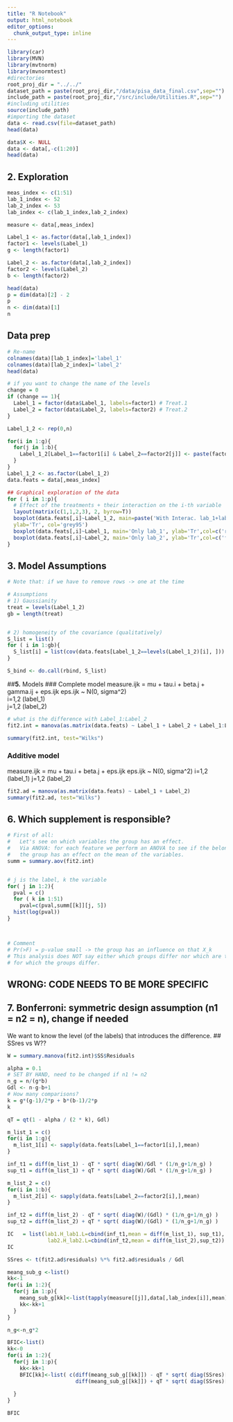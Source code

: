 ```yaml
---
title: "R Notebook"
output: html_notebook
editor_options: 
  chunk_output_type: inline
---
```


```r
library(car)
library(MVN)
library(mvtnorm)
library(mvnormtest)
#directories
root_proj_dir = "../../"
dataset_path = paste(root_proj_dir,"/data/pisa_data_final.csv",sep="")
include_path = paste(root_proj_dir,"/src/include/Utilities.R",sep="")
#including utilities
source(include_path)
#importing the dataset
data <- read.csv(file=dataset_path)
head(data)
```

```r
data$X <- NULL
data <- data[,-c(1:20)]
head(data)
```


## **2.** Exploration
```r
meas_index <- c(1:51)
lab_1_index <- 52
lab_2_index <- 53
lab_index <- c(lab_1_index,lab_2_index)

measure <- data[,meas_index]

Label_1 <- as.factor(data[,lab_1_index])
factor1 <- levels(Label_1)
g <- length(factor1)

Label_2 <- as.factor(data[,lab_2_index])
factor2 <- levels(Label_2)
b <- length(factor2)

head(data)
p = dim(data)[2] - 2
p
n <- dim(data)[1]
n
```

## Data prep
```r
# Re-name
colnames(data)[lab_1_index]='label_1'
colnames(data)[lab_2_index]='label_2'
head(data)

# if you want to change the name of the levels
change = 0
if (change == 1){
  Label_1 = factor(data$Label_1, labels=factor1) # Treat.1
  Label_2 = factor(data$Label_2, labels=factor2) # Treat.2
}

Label_1_2 <- rep(0,n)

for(i in 1:g){
  for(j in 1:b){
    Label_1_2[Label_1==factor1[i] & Label_2==factor2[j]] <- paste(factor1[i],factor2[j],sep='')
  }
}
Label_1_2 <- as.factor(Label_1_2)
data.feats = data[,meas_index]

## Graphical exploration of the data
for ( i in 1:p){
  # Effect of the treatments + their interaction on the i-th variable
  layout(matrix(c(1,1,2,3), 2, byrow=T))
  boxplot(data.feats[,i]~Label_1_2, main=paste('With Interac. lab_1+lab_2','variable:',i),
  ylab='Tr', col='grey95')
  boxplot(data.feats[,i]~Label_1, main='Only lab_1', ylab='Tr',col=c('red','blue'))
  boxplot(data.feats[,i]~Label_2, main='Only lab_2', ylab='Tr',col=c('forestgreen','gold'))
}
```

## **3.** Model Assumptions
```r
# Note that: if we have to remove rows -> one at the time

# Assumptions
# 1) Gaussianity
treat = levels(Label_1_2)
gb = length(treat)


# 2) homogeneity of the covariance (qualitatively)
S_list = list()
for ( i in 1:gb){
  S_list[i] = list(cov(data.feats[Label_1_2==levels(Label_1_2)[i], ]))
}

S_bind <- do.call(rbind, S_list)

```
 
##**5.** Models 
### Complete model
 measure.ijk = mu + tau.i + beta.j + gamma.ij + eps.ijk eps.ijk ~ N(0, sigma^2)  
 i=1,2 (label_1)  
 j=1,2 (label_2)  
```r
# what is the difference with Label_1:Label_2
fit2.int = manova(as.matrix(data.feats) ~ Label_1 + Label_2 + Label_1:Label_2)

summary(fit2.int, test="Wilks")
```

### Additive model
 measure.ijk = mu + tau.i + beta.j + eps.ijk eps.ijk ~ N(0, sigma^2)
 i=1,2 (label_1)
 j=1,2 (label_2)
```r
fit2.ad = manova(as.matrix(data.feats) ~ Label_1 + Label_2)
summary(fit2.ad, test="Wilks")
```

## **6.** Which supplement is responsible?
```r
# First of all:
#   Let's see on which variables the group has an effect.
#   Via ANOVA: for each feature we perform an ANOVA to see if the belonging to
#   the group has an effect on the mean of the variables.
summ = summary.aov(fit2.int)


# j is the label, k the variable
for( j in 1:2){
  pval = c()
  for ( k in 1:51)
    pval=c(pval,summ[[k]][j, 5])
  hist(log(pval))
}



# Comment
# Pr(>F) = p-value small -> the group has an influence on that X_k
# This analysis does NOT say either which groups differ nor which are the variables
# for which the groups differ.
```

## WRONG: CODE NEEDS TO BE MORE SPECIFIC
## **7.** Bonferroni: symmetric design assumption (n1 = n2 = n), change if needed
We want to know the level (of the labels) that introduces the difference.
##  SSres vs W??
```r
W = summary.manova(fit2.int)$SS$Residuals

alpha = 0.1
# SET BY HAND, need to be changed if n1 != n2
n_g = n/(g*b)
Gdl <- n-g-b+1
# How many comparisons?
k = g*(g-1)/2*p + b*(b-1)/2*p
k

qT = qt(1 - alpha / (2 * k), Gdl)

m_list_1 = c()
for(i in 1:g){
  m_list_1[i] <- sapply(data.feats[Label_1==factor1[i],],mean)
}

inf_t1 = diff(m_list_1) - qT * sqrt( diag(W)/Gdl * (1/n_g+1/n_g) )
sup_t1 = diff(m_list_1) + qT * sqrt( diag(W)/Gdl * (1/n_g+1/n_g) )

m_list_2 = c()
for(i in 1:b){
  m_list_2[i] <- sapply(data.feats[Label_2==factor2[i],],mean)
}

inf_t2 = diff(m_list_2) - qT * sqrt( diag(W)/(Gdl) * (1/n_g+1/n_g) )
sup_t2 = diff(m_list_2) + qT * sqrt( diag(W)/(Gdl) * (1/n_g+1/n_g) )

IC   = list(lab1.H_lab1.L=cbind(inf_t1,mean = diff(m_list_1), sup_t1), 
             lab2.H_lab2.L=cbind(inf_t2,mean = diff(m_list_2),sup_t2))
IC
```


```r
SSres <- t(fit2.ad$residuals) %*% fit2.ad$residuals / Gdl 

meang_sub_g <-list()
kk<-1
for(i in 1:2){
  for(j in 1:p){
    meang_sub_g[kk]<-list(tapply(measure[[j]],data[,lab_index[i]],mean))
    kk<-kk+1
  }
}

n_g<-n_g*2

BFIC<-list()
kk<-0
for(i in 1:2){
  for(j in 1:p){
    kk<-kk+1
    BFIC[kk]<-list( c(diff(meang_sub_g[[kk]]) - qT * sqrt( diag(SSres)[j] * (1/n_g+1/n_g) ), 
                      diff(meang_sub_g[[kk]]) + qT * sqrt( diag(SSres)[j] * (1/n_g+1/n_g) )))
   
  }
}

BFIC
```
